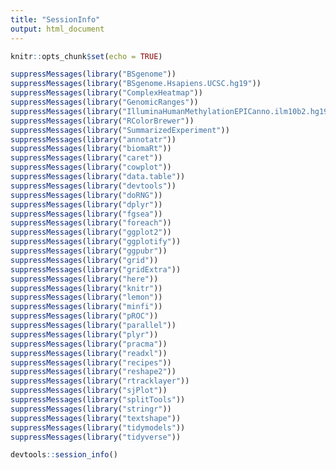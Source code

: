 ```yaml
---
title: "SessionInfo"
output: html_document
---
```



```r
knitr::opts_chunk$set(echo = TRUE)
```


```r
suppressMessages(library("BSgenome"))
suppressMessages(library("BSgenome.Hsapiens.UCSC.hg19"))
suppressMessages(library("ComplexHeatmap"))
suppressMessages(library("GenomicRanges"))
suppressMessages(library("IlluminaHumanMethylationEPICanno.ilm10b2.hg19"))
suppressMessages(library("RColorBrewer"))
suppressMessages(library("SummarizedExperiment"))
suppressMessages(library("annotatr"))
suppressMessages(library("biomaRt"))
suppressMessages(library("caret"))
suppressMessages(library("cowplot"))
suppressMessages(library("data.table"))
suppressMessages(library("devtools"))
suppressMessages(library("doRNG"))
suppressMessages(library("dplyr"))
suppressMessages(library("fgsea"))
suppressMessages(library("foreach"))
suppressMessages(library("ggplot2"))
suppressMessages(library("ggplotify"))
suppressMessages(library("ggpubr"))
suppressMessages(library("grid"))
suppressMessages(library("gridExtra"))
suppressMessages(library("here"))
suppressMessages(library("knitr"))
suppressMessages(library("lemon"))
suppressMessages(library("minfi"))
suppressMessages(library("pROC"))
suppressMessages(library("parallel"))
suppressMessages(library("plyr"))
suppressMessages(library("pracma"))
suppressMessages(library("readxl"))
suppressMessages(library("recipes"))
suppressMessages(library("reshape2"))
suppressMessages(library("rtracklayer"))
suppressMessages(library("sjPlot"))
suppressMessages(library("splitTools"))
suppressMessages(library("stringr"))
suppressMessages(library("textshape"))
suppressMessages(library("tidymodels"))
suppressMessages(library("tidyverse"))
```


```r
devtools::session_info()
```
